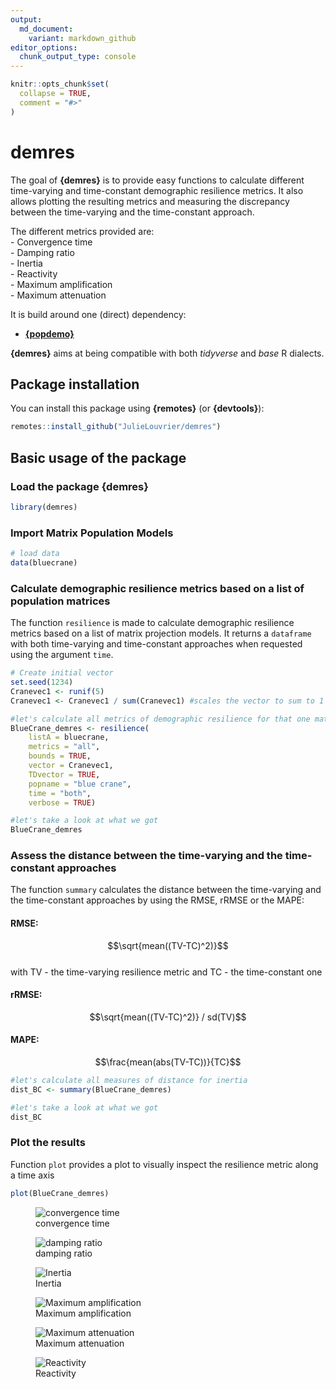 ```yaml
---
output:
  md_document:
    variant: markdown_github
editor_options: 
  chunk_output_type: console
---
```


<!-- README.md is generated from README.Rmd. Please edit that file -->

```r
knitr::opts_chunk$set(
  collapse = TRUE,
  comment = "#>"
)
```

# demres

The goal of __{demres}__ is to provide easy functions to calculate different time-varying and time-constant demographic resilience metrics. It also allows plotting the resulting metrics and measuring the discrepancy between the time-varying and the time-constant approach. 

The different metrics provided are:   
- Convergence time    
- Damping ratio    
- Inertia  
- Reactivity   
- Maximum amplification   
- Maximum attenuation   

It is build around one (direct) dependency:

- [__{popdemo}__](https://github.com/iainmstott/popdemo)

__{demres}__ aims at being compatible with both _tidyverse_ and _base_ R dialects.

## Package installation

You can install this package using __{remotes}__ (or __{devtools}__):

```r
remotes::install_github("JulieLouvrier/demres")

```

## Basic usage of the package
### Load the package {demres}

```r
library(demres)
```

### Import Matrix Population Models 
```r
# load data
data(bluecrane)

```

### Calculate demographic resilience metrics based on a list of population matrices

The function `resilience` is made to calculate demographic resilience metrics based on a list of matrix projection models. It returns a `dataframe` with both time-varying and time-constant approaches when requested using the argument `time`.

```r
# Create initial vector
set.seed(1234)
Cranevec1 <- runif(5)
Cranevec1 <- Cranevec1 / sum(Cranevec1) #scales the vector to sum to 1

#let's calculate all metrics of demographic resilience for that one matrix with one initial vector
BlueCrane_demres <- resilience(
    listA = bluecrane,
    metrics = "all",
    bounds = TRUE,
    vector = Cranevec1,
    TDvector = TRUE,
    popname = "blue crane",
    time = "both",
    verbose = TRUE)

#let's take a look at what we got
BlueCrane_demres
```

### Assess the distance between the time-varying and the time-constant approaches

The function `summary` calculates the distance between the time-varying and the time-constant approaches by using the RMSE, rRMSE or the MAPE: 

#### RMSE: 
$$\sqrt{mean((TV-TC)^2)}$$   
with TV - the time-varying resilience metric and TC - the time-constant one

#### rRMSE: 
$$\sqrt{mean((TV-TC)^2)} / sd(TV)$$   

#### MAPE: 
$$\frac{mean(abs(TV-TC))}{TC}$$ 

```r
#let's calculate all measures of distance for inertia
dist_BC <- summary(BlueCrane_demres)

#let's take a look at what we got
dist_BC
```

### Plot the results

Function `plot` provides a plot to visually inspect the resilience metric along a time axis

```r
plot(BlueCrane_demres)
```

![convergence time](./man/figures/convt.bc.tvtc.png)

![damping ratio](./man/figures/dr.bc.tvtc.png)

![Inertia](./man/figures/inertia.bc.tvtc.png)

![Maximum amplification](./man/figures/maxamp.bc.tvtc.png)

![Maximum attenuation](./man/figures/maxatt.bc.tvtc.png)

![Reactivity](./man/figures/reac.bc.tvtc.png)
